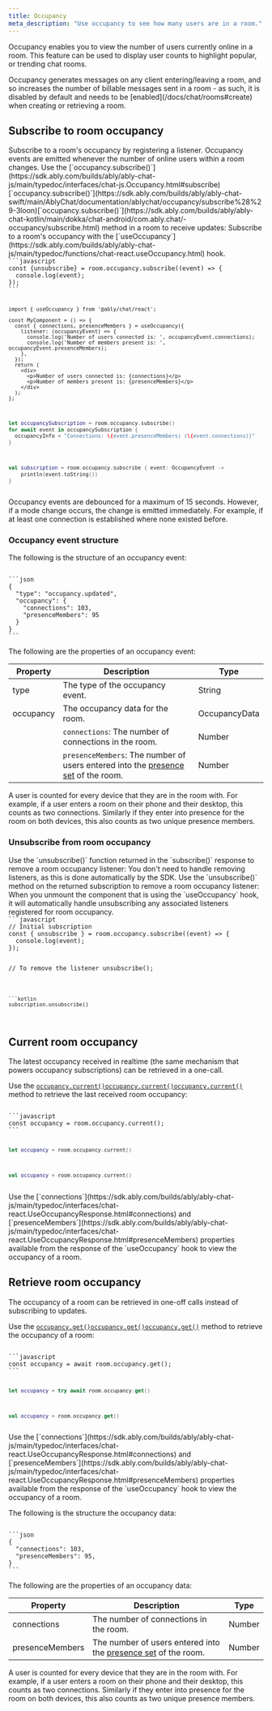 ```yaml
---
title: Occupancy
meta_description: "Use occupancy to see how many users are in a room."
---
```


Occupancy enables you to view the number of users currently online in a room. This feature can be used to display user counts to highlight popular, or trending chat rooms.

<Aside data-type='note'>
Occupancy generates messages on any client entering/leaving a room, and so increases the number of billable messages sent in a room - as such, it is disabled by default and needs to be [enabled](/docs/chat/rooms#create) when creating or retrieving a room.
</Aside>

## Subscribe to room occupancy <a id="subscribe"/>

<If lang="javascript,swift,kotlin">
Subscribe to a room's occupancy by registering a listener. Occupancy events are emitted whenever the number of online users within a room changes. Use the <If lang="javascript">[`occupancy.subscribe()`](https://sdk.ably.com/builds/ably/ably-chat-js/main/typedoc/interfaces/chat-js.Occupancy.html#subscribe)</If><If lang="swift">[`occupancy.subscribe()`](https://sdk.ably.com/builds/ably/ably-chat-swift/main/AblyChat/documentation/ablychat/occupancy/subscribe%28%29-3loon)</If><If lang="kotlin">[`occupancy.subscribe()`](https://sdk.ably.com/builds/ably/ably-chat-kotlin/main/dokka/chat-android/com.ably.chat/-occupancy/subscribe.html)</If> method in a room to receive updates:
</If>

<If lang="react">
Subscribe to a room's occupancy with the [`useOccupancy`](https://sdk.ably.com/builds/ably/ably-chat-js/main/typedoc/functions/chat-react.useOccupancy.html) hook.
</If>

<Code>
```javascript
const {unsubscribe} = room.occupancy.subscribe((event) => {
  console.log(event);
});
```

```react
import { useOccupancy } from '@ably/chat/react';

const MyComponent = () => {
  const { connections, presenceMembers } = useOccupancy({
    listener: (occupancyEvent) => {
      console.log('Number of users connected is: ', occupancyEvent.connections);
      console.log('Number of members present is: ', occupancyEvent.presenceMembers);
    },
  });
  return (
    <div>
      <p>Number of users connected is: {connections}</p>
      <p>Number of members present is: {presenceMembers}</p>
    </div>
  );
};
```

```swift
let occupancySubscription = room.occupancy.subscribe()
for await event in occupancySubscription {
  occupancyInfo = "Connections: \(event.presenceMembers) (\(event.connections))"
}
```

```kotlin
val subscription = room.occupancy.subscribe { event: OccupancyEvent ->
    println(event.toString())
}
```
</Code>

<Aside data-type='note'>
Occupancy events are debounced for a maximum of 15 seconds. However, if a mode change occurs, the change is emitted immediately. For example, if at least one connection is established where none existed before.
</Aside>

### Occupancy event structure

The following is the structure of an occupancy event:

<Code>
```json
{
  "type": "occupancy.updated",
  "occupancy": {
    "connections": 103,
    "presenceMembers": 95
  }
}
```
</Code>

The following are the properties of an occupancy event:

| Property | Description | Type |
| -------- | ----------- | ---- |
| type | The type of the occupancy event. | String |
| occupancy | The occupancy data for the room. | OccupancyData |
| | `connections`: The number of connections in the room. | Number |
| | `presenceMembers`: The number of users entered into the [presence set](/docs/chat/rooms/presence) of the room. | Number |

<Aside data-type='note'>
A user is counted for every device that they are in the room with. For example, if a user enters a room on their phone and their desktop, this counts as two connections. Similarly if they enter into presence for the room on both devices, this also counts as two unique presence members.
</Aside>

### Unsubscribe from room occupancy

<If lang="javascript">
Use the `unsubscribe()` function returned in the `subscribe()` response to remove a room occupancy listener:
</If>

<If lang="swift">
You don't need to handle removing listeners, as this is done automatically by the SDK.
</If>

<If lang="kotlin">
Use the `unsubscribe()` method on the returned subscription to remove a room occupancy listener:
</If>

<If lang="react">
When you unmount the component that is using the `useOccupancy` hook, it will automatically handle unsubscribing any associated listeners registered for room occupancy.
</If>

<If lang="javascript,kotlin">
<Code>
```javascript
// Initial subscription
const { unsubscribe } = room.occupancy.subscribe((event) => {
  console.log(event);
});

// To remove the listener
unsubscribe();
```

```kotlin
subscription.unsubscribe()
```
</Code>
</If>

## Current room occupancy

The latest occupancy received in realtime (the same mechanism that powers occupancy subscriptions) can be retrieved in a one-call.

Use the <If lang="javascript">[`occupancy.current()`](https://sdk.ably.com/builds/ably/ably-chat-js/main/typedoc/interfaces/chat-js.Occupancy.html#current)</If><If lang="swift">[`occupancy.current()`](https://sdk.ably.com/builds/ably/ably-chat-swift/main/AblyChat/documentation/ablychat/occupancy/current%28%29)</If><If lang="kotlin">[`occupancy.current()`](https://sdk.ably.com/builds/ably/ably-chat-kotlin/main/dokka/chat-android/com.ably.chat/-occupancy/current.html)</If> method to retrieve the last received room occupancy:

<If lang="javascript,swift,kotlin">
<Code>
```javascript
const occupancy = room.occupancy.current();
```

```swift
let occupancy = room.occupancy.current()
```

```kotlin
val occupancy = room.occupancy.current()
```
</Code>

<If lang="react">
Use the [`connections`](https://sdk.ably.com/builds/ably/ably-chat-js/main/typedoc/interfaces/chat-react.UseOccupancyResponse.html#connections) and [`presenceMembers`](https://sdk.ably.com/builds/ably/ably-chat-js/main/typedoc/interfaces/chat-react.UseOccupancyResponse.html#presenceMembers) properties available from the response of the `useOccupancy` hook to view the occupancy of a room.
</If>


## Retrieve room occupancy

<If lang="javascript,swift,kotlin">
The occupancy of a room can be retrieved in one-off calls instead of subscribing to updates.

Use the <If lang="javascript">[`occupancy.get()`](https://sdk.ably.com/builds/ably/ably-chat-js/main/typedoc/interfaces/chat-js.Occupancy.html#get)</If><If lang="swift">[`occupancy.get()`](https://sdk.ably.com/builds/ably/ably-chat-swift/main/AblyChat/documentation/ablychat/occupancy/get%28%29)</If><If lang="kotlin">[`occupancy.get()`](https://sdk.ably.com/builds/ably/ably-chat-kotlin/main/dokka/chat-android/com.ably.chat/-occupancy/get.html)</If> method to retrieve the occupancy of a room:

<Code>
```javascript
const occupancy = await room.occupancy.get();
```

```swift
let occupancy = try await room.occupancy.get()
```

```kotlin
val occupancy = room.occupancy.get()
```
</Code>
</If>

<If lang="react">
Use the [`connections`](https://sdk.ably.com/builds/ably/ably-chat-js/main/typedoc/interfaces/chat-react.UseOccupancyResponse.html#connections) and [`presenceMembers`](https://sdk.ably.com/builds/ably/ably-chat-js/main/typedoc/interfaces/chat-react.UseOccupancyResponse.html#presenceMembers) properties available from the response of the `useOccupancy` hook to view the occupancy of a room.
</If>

The following is the structure the occupancy data:

<Code>
```json
{
  "connections": 103,
  "presenceMembers": 95,
}
```
</Code>

The following are the properties of an occupancy data:

| Property | Description | Type |
| -------- | ----------- | ---- |
| connections | The number of connections in the room. | Number |
| presenceMembers | The number of users entered into the [presence set](/docs/chat/rooms/presence) of the room. | Number |

<Aside data-type='note'>
A user is counted for every device that they are in the room with. For example, if a user enters a room on their phone and their desktop, this counts as two connections. Similarly if they enter into presence for the room on both devices, this also counts as two unique presence members.
</Aside>
